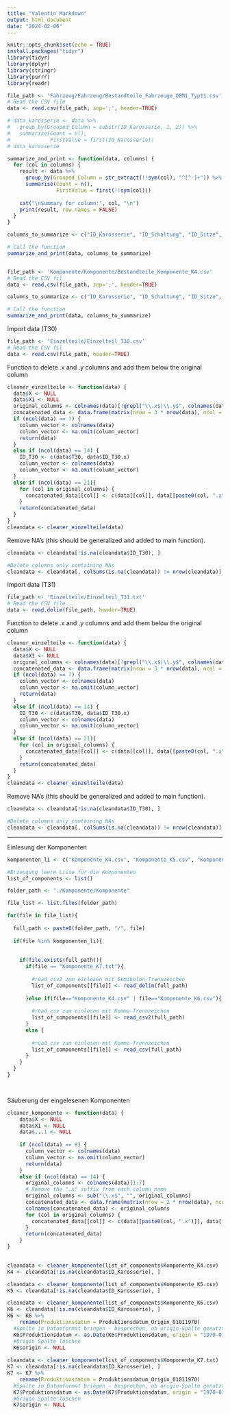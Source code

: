```yaml
---
title: "Valentin Markdown"
output: html_document
date: "2024-02-06"
---
```


```r
knitr::opts_chunk$set(echo = TRUE)
install.packages("tidyr")
library(tidyr)
library(dplyr)
library(stringr)
library(purrr)
library(readr)
```


```r
file_path <- 'Fahrzeug/Fahrzeug/Bestandteile_Fahrzeuge_OEM1_Typ11.csv'
# Read the CSV file
data <- read.csv(file_path, sep=';', header=TRUE)

# data_karosserie <- data %>%
#   group_by(Grouped_Column = substr(ID_Karosserie, 1, 2)) %>%
#   summarize(Count = n(),
#             FirstValue = first(ID_Karosserie))
# data_karosserie

summarize_and_print <- function(data, columns) {
  for (col in columns) {
    result <- data %>%
      group_by(Grouped_Column = str_extract(!!sym(col), "^[^-]+")) %>%
      summarise(Count = n(),
                FirstValue = first(!!sym(col)))
    
    cat("\nSummary for column:", col, "\n")
    print(result, row.names = FALSE)
  }
}

columns_to_summarize <- c("ID_Karosserie", "ID_Schaltung", "ID_Sitze", "ID_Motor")

# Call the function
summarize_and_print(data, columns_to_summarize)


file_path <- 'Komponente/Komponente/Bestandteile_Komponente_K4.csv'
# Read the CSV fil
data <- read.csv(file_path, sep=';', header=TRUE)

columns_to_summarize <- c("ID_Karosserie", "ID_Schaltung", "ID_Sitze", "ID_Motor")

# Call the function
summarize_and_print(data, columns_to_summarize)
```

Import data (T30)
```r
file_path <- 'Einzelteile/Einzelteil_T30.csv'
# Read the CSV fil
data <- read.csv(file_path, header=TRUE)

```


Function to delete .x and .y columns and add them below the original column
```r
cleaner_einzelteile <- function(data) {
  data$X <- NULL
  data$X1 <- NULL
  original_columns <- colnames(data)[!grepl("\\.x$|\\.y$", colnames(data))]
  concatenated_data <- data.frame(matrix(nrow = 3 * nrow(data), ncol = length(original_columns)))
  if (ncol(data) == 7) {
    column_vector <- colnames(data)
    column_vector <- na.omit(column_vector)
    return(data)
  }
  else if (ncol(data) == 14) {
    ID_T30 <- c(data$T30, data$ID_T30.x)
    column_vector <- colnames(data)
    column_vector <- na.omit(column_vector)
  }
  else if (ncol(data) == 21){
    for (col in original_columns) {
      concatenated_data[[col]] <- c(data[[col]], data[[paste0(col, ".x")]], data[[paste0(col, ".y")]])
    }
    return(concatenated_data)
  }
}
cleandata <- cleaner_einzelteile(data)
```

Remove NA's (this should be generalized and added to main function).
```r
cleandata <- cleandata[!is.na(cleandata$ID_T30), ]

#Delete columns only containing NAs
cleandata <- cleandata[, colSums(is.na(cleandata)) != nrow(cleandata)]
```

Import data (T31)
```r
file_path <- 'Einzelteile/Einzelteil_T31.txt'
# Read the CSV file
data <- read.delim(file_path, header=TRUE)

```


Function to delete .x and .y columns and add them below the original column
```r
cleaner_einzelteile <- function(data) {
  data$X <- NULL
  data$X1 <- NULL
  original_columns <- colnames(data)[!grepl("\\.x$|\\.y$", colnames(data))]
  concatenated_data <- data.frame(matrix(nrow = 3 * nrow(data), ncol = length(original_columns)))
  if (ncol(data) == 7) {
    column_vector <- colnames(data)
    column_vector <- na.omit(column_vector)
    return(data)
  }
  else if (ncol(data) == 14) {
    ID_T30 <- c(data$T30, data$ID_T30.x)
    column_vector <- colnames(data)
    column_vector <- na.omit(column_vector)
  }
  else if (ncol(data) == 21){
    for (col in original_columns) {
      concatenated_data[[col]] <- c(data[[col]], data[[paste0(col, ".x")]], data[[paste0(col, ".y")]])
    }
    return(concatenated_data)
  }
}
cleandata <- cleaner_einzelteile(data)
```

Remove NA's (this should be generalized and added to main function).
```r
cleandata <- cleandata[!is.na(cleandata$ID_T30), ]

#Delete columns only containing NAs
cleandata <- cleandata[, colSums(is.na(cleandata)) != nrow(cleandata)]
```


-----------------------------------------------------------------------------------------------------------------


Einlesung der Komponenten
```r
komponenten_li <- c("Komponente_K4.csv", "Komponente_K5.csv", "Komponente_K6.csv", "Komponente_K7.txt")

#Erzeugung leere Liste für die Komponenten
list_of_components <- list()

folder_path <- "./Komponente/Komponente"

file_list <- list.files(folder_path)

for(file in file_list){
  
  full_path <- paste0(folder_path, "/", file)
  
  if(file %in% komponenten_li){
    
  
    if(file.exists(full_path)){
      if(file == "Komponente_K7.txt"){
        
        #read_csv2 zum einlesen mit Semikolon-Trennzeichen 
        list_of_components[[file]] <- read_delim(full_path)
        
      }else if(file=="Komponente_K4.csv" | file=="Komponente_K6.csv"){
        
        #read_csv zum einlesen mit Komma-Trennzeichen 
        list_of_components[[file]] <- read_csv2(full_path) 
      }
      else {
        
        #read_csv zum einlesen mit Komma-Trennzeichen 
        list_of_components[[file]] <- read_csv(full_path) 
      }
    }
  }
}

  
```


Säuberung der eingelesenen Komponenten


```r
cleaner_komponente <- function(data) {
    data$X <- NULL
    data$X1 <- NULL
    data$...1 <- NULL
    
    if (ncol(data) == 8) {
      column_vector <- colnames(data)
      column_vector <- na.omit(column_vector)
      return(data)
    }
    else if (ncol(data) == 14) {
      original_columns <- colnames(data)[1:7]
      # Remove the ".x" suffix from each column name
      original_columns <- sub("\\.x$", "", original_columns)
      concatenated_data <- data.frame(matrix(nrow = 2 * nrow(data), ncol = length(original_columns)))
      colnames(concatenated_data) <- original_columns
      for (col in original_columns) {
        concatenated_data[[col]] <- c(data[[paste0(col, ".x")]], data[[paste0(col, ".y")]])
      }
      return(concatenated_data)
    }
}

  
cleandata <- cleaner_komponente(list_of_components$Komponente_K4.csv)
K4 <- cleandata[!is.na(cleandata$ID_Karosserie), ]

cleandata <- cleaner_komponente(list_of_components$Komponente_K5.csv)
K5 <- cleandata[!is.na(cleandata$ID_Karosserie), ]

cleandata <- cleaner_komponente(list_of_components$Komponente_K6.csv)
K6 <- cleandata[!is.na(cleandata$ID_Karosserie), ]
K6 <- K6 %>%
    rename(Produktionsdatum = Produktionsdatum_Origin_01011970)
  #Spalte in Datumformat bringen - besprechen, ob origin-Spalte genutzt werden muss
  K6$Produktionsdatum <- as.Date(K6$Produktionsdatum, origin = "1970-01-01")
  #Origin Spalte löschen
  K6$origin <- NULL 
  
cleandata <- cleaner_komponente(list_of_components$Komponente_K7.txt)
K7 <- cleandata[!is.na(cleandata$ID_Karosserie), ]
K7 <- K7 %>%
    rename(Produktionsdatum = Produktionsdatum_Origin_01011970)
  #Spalte in Datumformat bringen - besprechen, ob origin-Spalte genutzt werden muss
  K7$Produktionsdatum <- as.Date(K7$Produktionsdatum, origin = "1970-01-01")
  #Origin Spalte löschen
  K7$origin <- NULL 

```